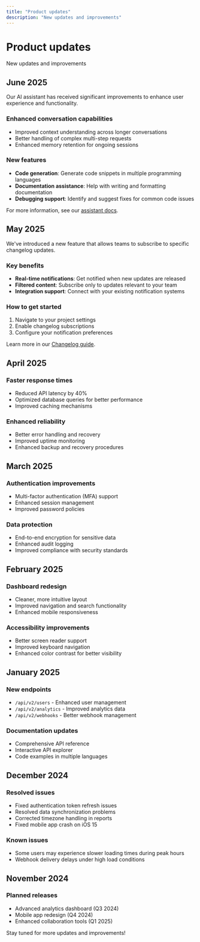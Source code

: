 ```yaml
---
title: "Product updates"
description: "New updates and improvements"
---
```


# Product updates

New updates and improvements

## June 2025

Our AI assistant has received significant improvements to enhance user experience and functionality.

### Enhanced conversation capabilities
- Improved context understanding across longer conversations
- Better handling of complex multi-step requests
- Enhanced memory retention for ongoing sessions

### New features
- **Code generation**: Generate code snippets in multiple programming languages
- **Documentation assistance**: Help with writing and formatting documentation
- **Debugging support**: Identify and suggest fixes for common code issues

For more information, see our [assistant docs](/docs/assistant).

## May 2025

We've introduced a new feature that allows teams to subscribe to specific changelog updates.

### Key benefits
- **Real-time notifications**: Get notified when new updates are released
- **Filtered content**: Subscribe only to updates relevant to your team
- **Integration support**: Connect with your existing notification systems

### How to get started
1. Navigate to your project settings
2. Enable changelog subscriptions
3. Configure your notification preferences

Learn more in our [Changelog guide](/docs/changelog-guide).

## April 2025

### Faster response times
- Reduced API latency by 40%
- Optimized database queries for better performance
- Improved caching mechanisms

### Enhanced reliability
- Better error handling and recovery
- Improved uptime monitoring
- Enhanced backup and recovery procedures

## March 2025

### Authentication improvements
- Multi-factor authentication (MFA) support
- Enhanced session management
- Improved password policies

### Data protection
- End-to-end encryption for sensitive data
- Enhanced audit logging
- Improved compliance with security standards

## February 2025

### Dashboard redesign
- Cleaner, more intuitive layout
- Improved navigation and search functionality
- Enhanced mobile responsiveness

### Accessibility improvements
- Better screen reader support
- Improved keyboard navigation
- Enhanced color contrast for better visibility

## January 2025

### New endpoints
- `/api/v2/users` - Enhanced user management
- `/api/v2/analytics` - Improved analytics data
- `/api/v2/webhooks` - Better webhook management

### Documentation updates
- Comprehensive API reference
- Interactive API explorer
- Code examples in multiple languages

## December 2024

### Resolved issues
- Fixed authentication token refresh issues
- Resolved data synchronization problems
- Corrected timezone handling in reports
- Fixed mobile app crash on iOS 15

### Known issues
- Some users may experience slower loading times during peak hours
- Webhook delivery delays under high load conditions

## November 2024

### Planned releases
- Advanced analytics dashboard (Q3 2024)
- Mobile app redesign (Q4 2024)
- Enhanced collaboration tools (Q1 2025)

Stay tuned for more updates and improvements!
